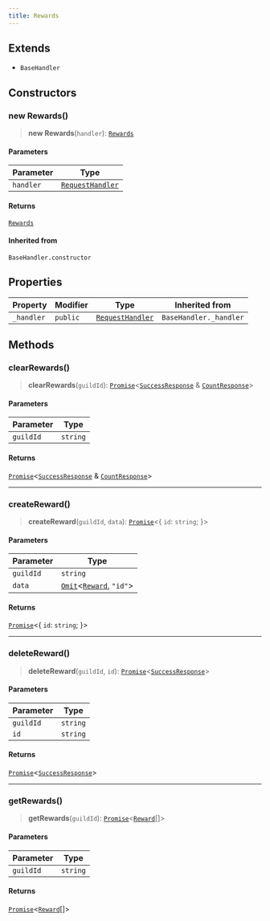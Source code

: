 ```yaml
---
title: Rewards
---
```


## Extends

- `BaseHandler`

## Constructors

### new Rewards()

> **new Rewards**(`handler`): [`Rewards`](/api/Rewards)

#### Parameters

| Parameter | Type |
| ------ | ------ |
| `handler` | [`RequestHandler`](/api/RequestHandler) |

#### Returns

[`Rewards`](/api/Rewards)

#### Inherited from

`BaseHandler.constructor`

## Properties

| Property | Modifier | Type | Inherited from |
| ------ | ------ | ------ | ------ |
| <a id="_handler"></a> `_handler` | `public` | [`RequestHandler`](/api/RequestHandler) | `BaseHandler._handler` |

## Methods

### clearRewards()

> **clearRewards**(`guildId`): [`Promise`](https://developer.mozilla.org/docs/Web/JavaScript/Reference/Global_Objects/Promise)\<[`SuccessResponse`](/type-aliases/SuccessResponse) & [`CountResponse`](/type-aliases/CountResponse)\>

#### Parameters

| Parameter | Type |
| ------ | ------ |
| `guildId` | `string` |

#### Returns

[`Promise`](https://developer.mozilla.org/docs/Web/JavaScript/Reference/Global_Objects/Promise)\<[`SuccessResponse`](/type-aliases/SuccessResponse) & [`CountResponse`](/type-aliases/CountResponse)\>

***

### createReward()

> **createReward**(`guildId`, `data`): [`Promise`](https://developer.mozilla.org/docs/Web/JavaScript/Reference/Global_Objects/Promise)\<\{ `id`: `string`; \}\>

#### Parameters

| Parameter | Type |
| ------ | ------ |
| `guildId` | `string` |
| `data` | [`Omit`](https://www.typescriptlang.org/docs/handbook/utility-types.html#omittype-keys)\<[`Reward`](/type-aliases/Reward), `"id"`\> |

#### Returns

[`Promise`](https://developer.mozilla.org/docs/Web/JavaScript/Reference/Global_Objects/Promise)\<\{ `id`: `string`; \}\>

***

### deleteReward()

> **deleteReward**(`guildId`, `id`): [`Promise`](https://developer.mozilla.org/docs/Web/JavaScript/Reference/Global_Objects/Promise)\<[`SuccessResponse`](/type-aliases/SuccessResponse)\>

#### Parameters

| Parameter | Type |
| ------ | ------ |
| `guildId` | `string` |
| `id` | `string` |

#### Returns

[`Promise`](https://developer.mozilla.org/docs/Web/JavaScript/Reference/Global_Objects/Promise)\<[`SuccessResponse`](/type-aliases/SuccessResponse)\>

***

### getRewards()

> **getRewards**(`guildId`): [`Promise`](https://developer.mozilla.org/docs/Web/JavaScript/Reference/Global_Objects/Promise)\<[`Reward`](/type-aliases/Reward)[]\>

#### Parameters

| Parameter | Type |
| ------ | ------ |
| `guildId` | `string` |

#### Returns

[`Promise`](https://developer.mozilla.org/docs/Web/JavaScript/Reference/Global_Objects/Promise)\<[`Reward`](/type-aliases/Reward)[]\>
